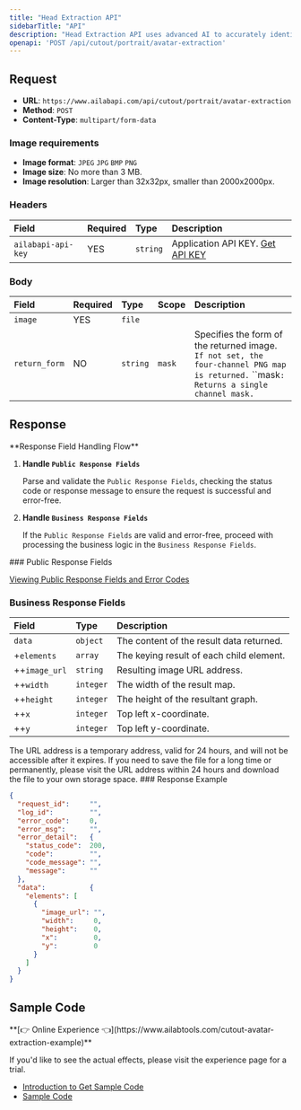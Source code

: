```yaml
---
title: "Head Extraction API"
sidebarTitle: "API"
description: "Head Extraction API uses advanced AI to accurately identify and crop head regions, removing other elements effortlessly. Perfect for creating social media avatars."
openapi: 'POST /api/cutout/portrait/avatar-extraction'
---
```


## Request

- **URL**: `https://www.ailabapi.com/api/cutout/portrait/avatar-extraction`
- **Method**: `POST`
- **Content-Type**: `multipart/form-data`

### Image requirements

- **Image format**: `JPEG` `JPG` `BMP` `PNG`
- **Image size**: No more than 3 MB.
- **Image resolution**: Larger than 32x32px, smaller than 2000x2000px.

### Headers

| Field              | Required | Type     | Description                                        |
|:-------------------|:---------|:---------|:---------------------------------------------------|
| `ailabapi-api-key` | YES      | `string` | Application API KEY. [Get API KEY](/docs/get-api-key) |

### Body

| Field         | Required | Type     | Scope           | Description                                                                                                                                          |
|:--------------|:---------|:---------|:----------------|:-----------------------------------------------------------------------------------------------------------------------------------------------------|
| `image`       | YES      | `file`   |                 |                                                                                                                                                      |
| `return_form` | NO       | `string` | ``mask`` | Specifies the form of the returned image. `If not set, the four-channel PNG map is returned.` ``mask`: Returns a single channel mask.` |

## Response
<Warning>
**Response Field Handling Flow**

1. **Handle `Public Response Fields`**

   Parse and validate the `Public Response Fields`, checking the status code or response message to ensure the request is successful and error-free.

2. **Handle `Business Response Fields`**

   If the `Public Response Fields` are valid and error-free, proceed with processing the business logic in the `Business Response Fields`.
</Warning>
### Public Response Fields

<a href="/docs/response-description" target="_blank">Viewing Public Response Fields and Error Codes</a>

### Business Response Fields

| Field         | Type      | Description                              |
|:--------------|:----------|:-----------------------------------------|
| `data`        | `object`  | The content of the result data returned. |
| +`elements`   | `array`   | The keying result of each child element. |
| ++`image_url` | `string`  | Resulting image URL address.             |
| ++`width`     | `integer` | The width of the result map.             |
| ++`height`    | `integer` | The height of the resultant graph.       |
| ++`x`         | `integer` | Top left x-coordinate.                   |
| ++`y`         | `integer` | Top left y-coordinate.                   |
<Tip>
The URL address is a temporary address, valid for 24 hours, and will not be accessible after it expires. If you need to save the file for a long time or permanently, please visit the URL address within 24 hours and download the file to your own storage space.
</Tip>
### Response Example

```json
{
  "request_id":     "",
  "log_id":         "",
  "error_code":     0,
  "error_msg":      "",
  "error_detail":   {
    "status_code":  200,
    "code":         "",
    "code_message": "",
    "message":      ""
  },
  "data":           {
    "elements": [
      {
        "image_url": "",
        "width":     0,
        "height":    0,
        "x":         0,
        "y":         0
      }
    ]
  }
}
```

## Sample Code
<Tip>
**[👉 Online Experience 👈](https://www.ailabtools.com/cutout-avatar-extraction-example)**

If you'd like to see the actual effects, please visit the experience page for a trial.

- [Introduction to Get Sample Code](get-sample-code)
- [Sample Code][PostmanURL]

[PostmanURL]: https://documenter.getpostman.com/view/26387069/2s93JxqgHE#4377f803-9101-4ca9-a69c-d446fad2e04d
</Tip>